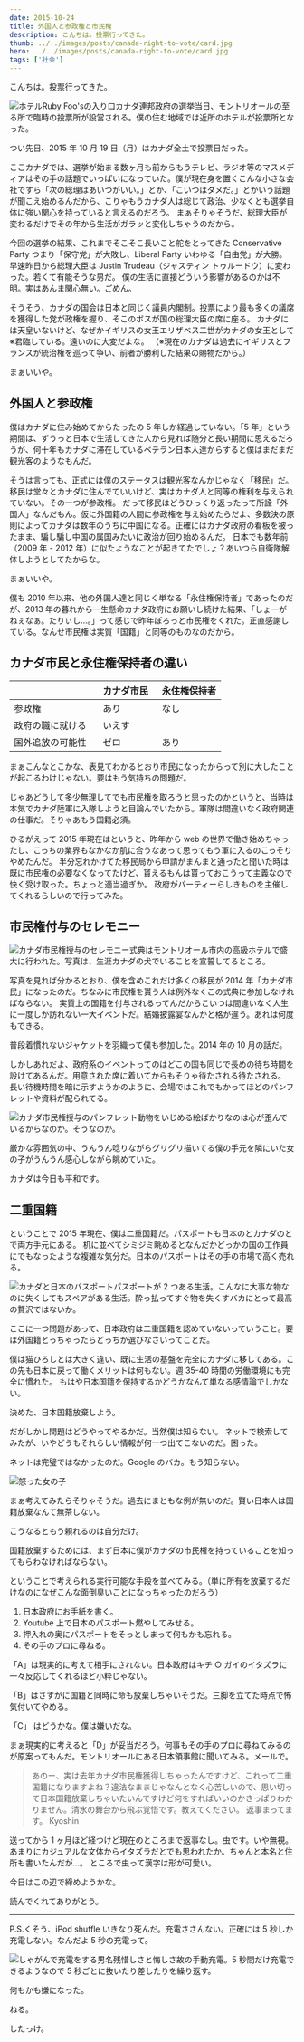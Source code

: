 ```yaml
---
date: 2015-10-24
title: 外国人と参政権と市民権
description: こんちは。投票行ってきた。
thumb: ../../images/posts/canada-right-to-vote/card.jpg
hero: ../../images/posts/canada-right-to-vote/card.jpg
tags: ['社会']
---
```


こんちは。投票行ってきた。

![ホテルRuby Foo'sの入り口](../../images/posts/canada-right-to-vote/hotel.jpg)カナダ連邦政府の選挙当日、モントリオールの至る所で臨時の投票所が設営される。僕の住む地域では近所のホテルが投票所となった。

つい先日、2015 年 10 月 19 日（月）はカナダ全土で投票日だった。

ここカナダでは、選挙が始まる数ヶ月も前からもうテレビ、ラジオ等のマスメディアはその手の話題でいっぱいになっていた。僕が現在身を置くこんな小さな会社ですら「次の総理はあいつがいい。」とか、「こいつはダメだ。」とかいう話題が聞こえ始めるんだから、こりゃもうカナダ人は総じて政治、少なくとも選挙自体に強い関心を持っていると言えるのだろう。
まぁそりゃそうだ、総理大臣が変わるだけでその年から生活がガラッと変化しちゃうのだから。

今回の選挙の結果、これまでそこそこ長いこと舵をとってきた Conservative Party つまり「保守党」が大敗し、Liberal Party いわゆる「自由党」が大勝。早速昨日から総理大臣は Justin Trudeau（ジャスティン トゥルードウ）に変わった。若くて有能そうな男だ。
僕の生活に直接どういう影響があるのかは不明。実はあんま関心無い。ごめん。

そうそう、カナダの国会は日本と同じく議員内閣制。投票により最も多くの議席を獲得した党が政権を握り、そこのボスが国の総理大臣の席に座る。
カナダには天皇いないけど、なぜかイギリスの女王エリザベス二世がカナダの女王として※君臨している。遠いのに大変だよな。
（※現在のカナダは過去にイギリスとフランスが統治権を巡って争い、前者が勝利した結果の賜物だから。）

まぁいいや。

## 外国人と参政権

僕はカナダに住み始めてからたったの 5 年しか経過していない。「5 年」という期間は、ずうっと日本で生活してきた人から見れば随分と長い期間に思えるだろうが、何十年もカナダに滞在しているベテラン日本人達からすると僕はまだまだ観光客のようなもんだ。

そうは言っても、正式には僕のステータスは観光客なんかじゃなく「移民」だ。移民は堂々とカナダに住んでていいけど、実はカナダ人と同等の権利を与えられていない。その一つが参政権。
だって移民はどうひっくり返ったって所詮「外国人」なんだもん。仮に外国籍の人間に参政権を与え始めたらだよ、多数決の原則によってカナダは数年のうちに中国になる。正確にはカナダ政府の看板を被ったまま、騙し騙し中国の属国みたいに政治が回り始めるんだ。
日本でも数年前（2009 年 - 2012 年）に似たようなことが起きてたでしょ？あいつら自衛隊解体しようとしてたからな。

まぁいいや。

僕も 2010 年以来、他の外国人達と同じく単なる「永住権保持者」であったのだが、2013 年の暮れから一生懸命カナダ政府にお願いし続けた結果、「しょーがねぇなぁ。たりぃし…。」って感じで昨年ぽろっと市民権をくれた。正直感謝している。なんせ市民権は実質「国籍」と同等のものなのだから。

## カナダ市民と永住権保持者の違い

|                               | カナダ市民&nbsp;&nbsp; | 永住権保持者 |
| ----------------------------- | ---------------------- | ------------ |
| 参政権                        | あり                   | なし         |
| 政府の職に就ける &nbsp;&nbsp; | いえす                 |              |
| 国外追放の可能性 &nbsp;&nbsp; | ゼロ                   | あり         |

まぁこんなとこかな、表見てわかるとおり市民になったからって別に大したことが起こるわけじゃない。要はもう気持ちの問題だ。

じゃあどうして多少無理してでも市民権を取ろうと思ったのかというと、当時は本気でカナダ陸軍に入隊しようと目論んでいたから。軍隊は間違いなく政府関連の仕事だ。そりゃあもう国籍必須。

ひるがえって 2015 年現在はというと、昨年から web の世界で働き始めちゃったし、こっちの業界もなかなか肌に合うなあって思ってもう軍に入るのこっそりやめたんだ。
半分忘れかけてた移民局から申請がまんまと通ったと聞いた時は既に市民権の必要なくなってたけど、貰えるもんは貰っておこうって主義なので快く受け取った。ちょっと適当過ぎか。
政府がパーティーらしきものを主催してくれるらしいので行ってみた。

## 市民権付与のセレモニー

![カナダ市民権授与のセレモニー](../../images/posts/canada-right-to-vote/oath.jpg)式典はモントリオール市内の高級ホテルで盛大に行われた。写真は、生涯カナダの犬でいることを宣誓してるところ。

写真を見れば分かるとおり、僕を含めこれだけ多くの移民が 2014 年「カナダ市民」になったのだ。ちなみに市民権を貰う人は例外なくこの式典に参加しなければならない。
実質上の国籍を付与されるってんだからこいつは間違いなく人生に一度しか訪れない一大イベントだ。結婚披露宴なんかと格が違う。あれは何度もできる。

普段着慣れないジャケットを羽織って僕も参加した。2014 年の 10 月の話だ。

しかしあれだよ、政府系のイベントってのはどこの国も同じで長めの待ち時間を設けてあるんだ。用意された席に着いてからもそりゃ待たされる待たされる。
長い待機時間を暗に示すようかのように、会場ではこれでもかってほどのパンフレットや資料が配られてる。

![カナダ市民権授与のパンフレット](../../images/posts/canada-right-to-vote/pamphlet.jpg)動物をいじめる絵ばかりなのは心が歪んでいるからなのか。そうなのか。

厳かな雰囲気の中、うんうん唸りながらグリグリ描いてる僕の手元を隣にいた女の子がうんうん感心しながら眺めていた。

カナダは今日も平和です。

## 二重国籍

ということで 2015 年現在、僕は二重国籍だ。パスポートも日本のとカナダのとで両方手元にある。
机に並べてシミジミ眺めるとなんだかどっかの国の工作員にでもなったような複雑な気分だ。日本のパスポートはその手の市場で高く売れる。

![カナダと日本のパスポート](../../images/posts/canada-right-to-vote/passports.jpg)パスポートが 2 つある生活。こんなに大事な物なのに失くしてもスペアがある生活。酔っ払ってすぐ物を失くすバカにとって最高の贅沢ではないか。

ここに一つ問題があって、日本政府は二重国籍を認めていないっていうこと。要は外国籍とっちゃったらどっちか選びなさいってことだ。

僕は猫ひろしとは大きく違い、既に生活の基盤を完全にカナダに移してある。この先も日本に戻って働くメリットは何もない。週 35-40 時間の労働環境にも完全に慣れた。
もはや日本国籍を保持するかどうかなんて単なる感情論でしかない。

決めた、日本国籍放棄しよう。

だがしかし問題はどうやってやるかだ。当然僕は知らない。
ネットで検索してみたが、いやどうもそれらしい情報が何一つ出てこないのだ。困った。

ネットは完璧ではなかったのだ。Google のバカ。もう知らない。

![怒った女の子](../../images/posts/canada-right-to-vote/baka.jpg)

まぁ考えてみたらそりゃそうだ。過去にまともな例が無いのだ。賢い日本人は国籍放棄なんて無茶しない。

こうなるともう頼れるのは自分だけ。

国籍放棄するためには、まず日本に僕がカナダの市民権を持っていることを知ってもらわなければならない。

ということで考えられる実行可能な手段を並べてみる。（単に所有を放棄するだけなのになぜこんな面倒臭いことになっちゃったのだろう）

1.  日本政府にお手紙を書く。
2.  Youtube 上で日本のパスポート燃やしてみせる。
3.  押入れの奥にパスポートをそっとしまって何もかも忘れる。
4.  その手のプロに尋ねる。

「A」は現実的に考えて相手にされない。日本政府はキチ ○ ガイのイタズラに一々反応してくれるほど小粋じゃない。

「B」はさすがに国籍と同時に命も放棄しちゃいそうだ。三脚を立てた時点で怖気付いてやめる。

「C」 はどうかな。僕は嫌いだな。

まぁ現実的に考えると「D」が妥当だろう。何事もその手のプロに尋ねてみるのが原案ってもんだ。モントリオールにある日本領事館に聞いてみる。メールで。

> あのー、実は去年カナダ市民権獲得しちゃったんですけど、これって二重国籍になりますよね？違法なままじゃなんとなく心苦しいので、思い切って日本国籍放棄しちゃいたいんですけど何をすればいいのかさっぱりわかりません。清水の舞台から飛ぶ覚悟です。教えてください。 返事まってます。 Kyoshin

送ってから 1 ヶ月ほど経つけど現在のところまで返事なし。虫です。いや無視。あまりにカジュアルな文体からイタズラだとでも思われたか。ちゃんと本名と住所も書いたんだが…。
ところで虫って漢字は形が可愛い。

今日はこの辺で締めようかな。

読んでくれてありがとう。

---

P.S.くそう、iPod shuffle いきなり死んだ。充電ささんない。正確には 5 秒しか充電しない。なんだよ 5 秒の充電って。

![しゃがんで充電をする男](../../images/posts/canada-right-to-vote/ipod.jpg)名残惜しさと悔しさ故の手動充電。5 秒間だけ充電できるようなので 5 秒ごとに抜いたり差したりを繰り返す。

何もかも嫌になった。

ねる。

したっけ。
